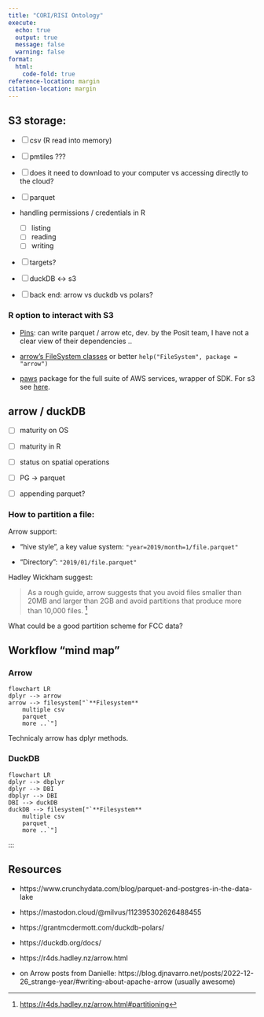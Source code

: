 ```yaml
---
title: "CORI/RISI Ontology"
execute:
  echo: true
  output: true
  message: false
  warning: false
format:
  html:
    code-fold: true
reference-location: margin
citation-location: margin
---
```



## S3 storage: 

- [ ] csv (R read into memory)  

- [ ] pmtiles ???

- [ ] does it need to download to your computer vs accessing directly to the cloud?

- [ ] parquet 

- handling permissions / credentials in R 
    * [ ] listing 
    * [ ] reading
    * [ ] writing 

- [ ] targets?

- [ ] duckDB <-> s3

- [ ] back end: arrow vs duckdb vs polars? 

### R option to interact with S3 

- [Pins](https://pins.rstudio.com/index.html): can write parquet / arrow etc, dev. by the Posit team, I have not a clear view of their dependencies ..

- [arrow's FileSystem classes](https://github.com/apache/arrow/blob/main/r/man/FileSystem.Rd) or better `help("FileSystem", package = "arrow")`

- [paws](https://www.paws-r-sdk.com/) package for the full suite of AWS services, wrapper of SDK. For s3 see [here](https://www.paws-r-sdk.com/examples/s3/).

## arrow / duckDB

- [ ] maturity on OS 

- [ ] maturity in R 

- [ ] status on spatial operations

- [ ] PG -> parquet 

- [ ] appending parquet? 



### How to partition a file:

Arrow support:

- "hive style", a key value system: `"year=2019/month=1/file.parquet"` 

- "Directory": `"2019/01/file.parquet"`

Hadley Wickham suggest:

> As a rough guide, arrow suggests that you avoid files smaller than 20MB and larger than 2GB and avoid partitions that produce more than 10,000 files. [^r4ds_partition]

[^r4ds_partition]: [https://r4ds.hadley.nz/arrow.html#partitioning](https://r4ds.hadley.nz/arrow.html#partitioning)

::: {.callout-note}
What could be a good partition scheme for FCC data?
:::



## Workflow "mind map"


### Arrow

```mermaid
flowchart LR
dplyr --> arrow
arrow --> filesystem["`**Filesystem**
    multiple csv
    parquet
    more ..`"]
```

Technicaly arrow has dplyr methods.

### DuckDB

```mermaid
flowchart LR
dplyr --> dbplyr
dplyr --> DBI
dbplyr --> DBI 
DBI --> duckDB
duckDB --> filesystem["`**Filesystem**
    multiple csv
    parquet
    more ..`"]
```

:::

## Resources

- https://www.crunchydata.com/blog/parquet-and-postgres-in-the-data-lake

- https://mastodon.cloud/@milvus/112395302626488455

- https://grantmcdermott.com/duckdb-polars/

- https://duckdb.org/docs/

- https://r4ds.hadley.nz/arrow.html

- on Arrow posts from Danielle: https://blog.djnavarro.net/posts/2022-12-26_strange-year/#writing-about-apache-arrow (usually awesome) 